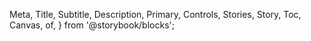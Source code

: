   Meta,
  Title,
  Subtitle,
  Description,
  Primary,
  Controls,
  Stories,
  Story,
  Toc,
  Canvas,
  of,
} from '@storybook/blocks';


<Meta of={NavigationDrawerStories} />

<Title />

{/* Table of Contents */}

* [Overview](#overview)
* [Props](#props)
* [Usage](#usage)
* [Variants](#variants)

## Overview

The navigation drawer allows users to navigate through multiple destinations in a hierarchical layout that is visible throughout the application.

<Primary />

## Props

<Controls />

## Usage

The navigation drawer is a component that allows you to go further than the navigation bar. Its location and content makes it possible to accommodate a large number of destinations, as well as submenus and additional actions thanks to a header or footer. Its use is very common in mobile.

## Variants

### Overview

<Canvas  of={NavigationDrawerStories.Basic} />

### With Header component

<Canvas of={NavigationDrawerStories.WithHeaderComponent} />

### With Footer component

<Canvas  of={NavigationDrawerStories.WithFooterComponent} />

### Collapsed

<Canvas of={NavigationDrawerStories.Collapsed}/>

## Guidelines

* Best practices are available [here](https://zeroheight.com/9b39bb2a0/p/48b044-navigation-drawer/b/964f27)

## Feedback & contact

* Help us improve this pattern by providing feedback, asking questions, and leaving any other comments [here](https://github.com/bouygues-construction/design-system-bycn/issues/new)